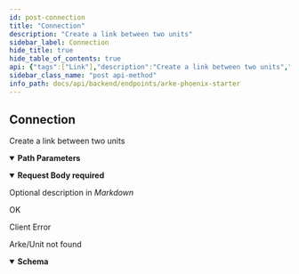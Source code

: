 ```yaml
---
id: post-connection
title: "Connection"
description: "Create a link between two units"
sidebar_label: Connection
hide_title: true
hide_table_of_contents: true
api: {"tags":["Link"],"description":"Create a link between two units","operationId":"post_connection","parameters":[{"name":"arke_id","in":"path","description":"Arke ID","required":true,"schema":{"type":"string"}},{"name":"unit_id","in":"path","description":"Unit ID","required":true,"schema":{"type":"string"}},{"name":"link_id","in":"path","description":"Link ID","required":true,"schema":{"type":"string"}},{"name":"arke_id_child","in":"path","description":"Arke ID Child","required":true,"schema":{"type":"string"}},{"name":"unit_id_child","in":"path","description":"Unit ID Child","required":true,"schema":{"type":"string"}}],"requestBody":{"description":"Optional description in *Markdown*","required":true,"content":{"application/json":{"schema":{"type":"object","properties":{"id":{"type":"integer","description":"The user ID."},"username":{"type":"string","description":"The user name."}}}}}},"responses":{"200":{"description":"OK","content":{}},"400":{"description":"Client Error","content":{}},"404":{"description":"Arke/Unit not found","content":{"application/json":{"schema":{"type":"object","properties":{"content":{"type":"array","items":{},"nullable":true,"example":null},"message":{"type":"array","items":{},"example":[]}}}}}}},"security":[{"ApiKey":[]},{"ProjectKey":[]}],"method":"post","path":"/{arke_id}/unit/{unit_id}/link/{link_id}/{arke_id_child}/unit/{unit_id_child}","servers":[{"url":"http://localhost:4000/lib"},{"url":"https://localhost:4000/lib"}],"securitySchemes":{"ApiKey":{"type":"apiKey","description":"API Token must follow: `Bearer {access_token}` Use the signin endpoint to get the token value","name":"Authorization","in":"header"},"ProjectKey":{"type":"apiKey","in":"header","name":"arke-project-key","description":"The name of the project where to make the API call"}},"jsonRequestBodyExample":{"id":0,"username":"string"},"info":{"title":"Arke Phoenix Starter","description":"API Documentation for Arke Phoenix Starter [v1]","version":"1.0"},"postman":{"name":"Connection","description":{"content":"Create a link between two units","type":"text/plain"},"url":{"path":[":arke_id","unit",":unit_id","link",":link_id",":arke_id_child","unit",":unit_id_child"],"host":["{{baseUrl}}"],"query":[],"variable":[{"disabled":false,"description":{"content":"(Required) Arke ID","type":"text/plain"},"type":"any","value":"","key":"arke_id"},{"disabled":false,"description":{"content":"(Required) Unit ID","type":"text/plain"},"type":"any","value":"","key":"unit_id"},{"disabled":false,"description":{"content":"(Required) Link ID","type":"text/plain"},"type":"any","value":"","key":"link_id"},{"disabled":false,"description":{"content":"(Required) Arke ID Child","type":"text/plain"},"type":"any","value":"","key":"arke_id_child"},{"disabled":false,"description":{"content":"(Required) Unit ID Child","type":"text/plain"},"type":"any","value":"","key":"unit_id_child"}]},"header":[{"key":"Content-Type","value":"application/json"},{"key":"Accept","value":"application/json"}],"method":"POST","body":{"mode":"raw","raw":"\"\"","options":{"raw":{"language":"json"}}},"auth":{"type":"apikey","apikey":[{"type":"any","value":"Authorization","key":"key"},{"type":"any","value":"<API Key>","key":"value"},{"type":"any","value":"header","key":"in"}]}}}
sidebar_class_name: "post api-method"
info_path: docs/api/backend/endpoints/arke-phoenix-starter
---
```



## Connection



Create a link between two units

<details style={{"marginBottom":"1rem"}} data-collapsed={false} open={true}><summary style={{}}><strong>Path Parameters</strong></summary><div><ul><ParamsItem className={"paramsItem"} param={{"name":"arke_id","in":"path","description":"Arke ID","required":true,"schema":{"type":"string"}}}></ParamsItem><ParamsItem className={"paramsItem"} param={{"name":"unit_id","in":"path","description":"Unit ID","required":true,"schema":{"type":"string"}}}></ParamsItem><ParamsItem className={"paramsItem"} param={{"name":"link_id","in":"path","description":"Link ID","required":true,"schema":{"type":"string"}}}></ParamsItem><ParamsItem className={"paramsItem"} param={{"name":"arke_id_child","in":"path","description":"Arke ID Child","required":true,"schema":{"type":"string"}}}></ParamsItem><ParamsItem className={"paramsItem"} param={{"name":"unit_id_child","in":"path","description":"Unit ID Child","required":true,"schema":{"type":"string"}}}></ParamsItem></ul></div></details><MimeTabs><TabItem label={"application/json"} value={"application/json-schema"}><details style={{}} data-collapsed={false} open={true}><summary style={{"textAlign":"left"}}><strong>Request Body</strong><strong style={{"fontSize":"var(--ifm-code-font-size)","color":"var(--openapi-required)"}}> required</strong></summary><div style={{"textAlign":"left","marginLeft":"1rem"}}><div style={{"marginTop":"1rem","marginBottom":"1rem"}}>

Optional description in *Markdown*

</div></div><ul style={{"marginLeft":"1rem"}}><SchemaItem collapsible={false} name={"id"} required={false} schemaDescription={"The user ID."} schemaName={"integer"} qualifierMessage={undefined} defaultValue={undefined}></SchemaItem><SchemaItem collapsible={false} name={"username"} required={false} schemaDescription={"The user name."} schemaName={"string"} qualifierMessage={undefined} defaultValue={undefined}></SchemaItem></ul></details></TabItem></MimeTabs><div><ApiTabs><TabItem label={"200"} value={"200"}><div>

OK

</div><div></div></TabItem><TabItem label={"400"} value={"400"}><div>

Client Error

</div><div></div></TabItem><TabItem label={"404"} value={"404"}><div>

Arke/Unit not found

</div><div><MimeTabs groupId={"mime-type"}><TabItem label={"application/json"} value={"application/json"}><SchemaTabs groupId={"schema-tabs"}><TabItem label={"Schema"} value={"Schema"}><details style={{}} data-collapsed={false} open={true}><summary style={{"textAlign":"left"}}><strong>Schema</strong></summary><div style={{"textAlign":"left","marginLeft":"1rem"}}></div><ul style={{"marginLeft":"1rem"}}><SchemaItem collapsible={false} name={"content"} required={false} schemaDescription={undefined} schemaName={"undefined[]"} qualifierMessage={undefined} defaultValue={undefined}></SchemaItem><SchemaItem collapsible={false} name={"message"} required={false} schemaDescription={undefined} schemaName={"undefined[]"} qualifierMessage={undefined} defaultValue={undefined}></SchemaItem></ul></details></TabItem><TabItem label={"Example (from schema)"} value={"Example (from schema)"}><ResponseSamples responseExample={"{\n  \"content\": [\n    null\n  ],\n  \"message\": [\n    null\n  ]\n}"} language={"json"}></ResponseSamples></TabItem></SchemaTabs></TabItem></MimeTabs></div></TabItem></ApiTabs></div>
      